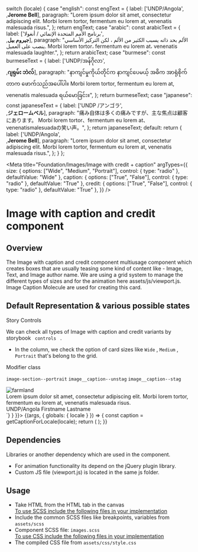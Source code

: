 
  switch (locale) {
    case "english":
      const engText = {
        label: ['UNDP/Angola',<br/>,<strong>Jerome Bell</strong>],
        paragraph: "Lorem ipsum dolor sit amet, consectetur adipiscing elit. Morbi lorem tortor, fermentum eu lorem at, venenatis malesuada risus.",
      };
      return engText;
    case "arabic":
      const arabicText = {
        label: ['برنامج الأمم المتحدة الإنمائي / أنغولا',<br/>,<strong>جيروم بيل</strong>],
        paragraph: "الألم بحد ذاته يسبب الكثير من الألم ، لكن التركيز الأساسي ينصب على العميل. Morbi lorem tortor، fermentum eu lorem at، venenatis malesuada laughter.",
      };
      return arabicText;
    case "burmese":
      const burmeseText = {
        label: ['UNDP/အန်ဂိုလာ',<br/>,<strong>ဂျရုမ်း ဘဲလ်</strong>],
        paragraph: "နာကျင်မှုကိုယ်တိုင်က နာကျင်ပေမယ့် အဓိက အာရုံစိုက်တာက ဖောက်သည်အပေါ်ပါ။ Morbi lorem tortor, fermentum eu lorem at, venenatis malesuada ရယ်မောခြင်း။",
      };
      return burmeseText;
    case "japanese":
      const japaneseText = {
        label: ['UNDP /アンゴラ',<br/>,<strong>ジェロームベル</strong>],
        paragraph: "痛み自体は多くの痛みですが、主な焦点は顧客にあります。 Morbi lorem tortor、fermentum eu lorem at、venenatismalesuadaの笑い声。",
      };
      return japaneseText;
    default:
      return {
        label: ['UNDP/Angola',<br/>,<strong>Jerome Bell</strong>],
        paragraph: "Lorem ipsum dolor sit amet, consectetur adipiscing elit. Morbi lorem tortor, fermentum eu lorem at, venenatis malesuada risus.",
      };
  }
};

<Meta
  title="Foundation/Images/Image with credit + caption"
  argTypes={{
    size: {
      options: ["Wide", "Medium", "Portrait"],
      control: { type: "radio" },
      defaultValue: "Wide"
    },
    caption: {
      options: ["True", "False"],
      control: { type: "radio" },
      defaultValue: "True"
    },
    credit: {
      options: ["True", "False"],
      control: { type: "radio" },
      defaultValue: "True"
    },
  }}
/>

<style>{`
 .subheading {
    font-weight: 600;
    font-size: 20px;
    color: #333333;
    line-height: 24px;
    margin-bottom: 12px;
    margin-top: 12px;
  }
  .sbdocs .sbdocs-p,
  .sbdocs .sbdocs-li{
    font-size: 1rem;
  }
  .sbdocs .sbdocs-h2 {
    border-bottom: none;
  }
  .css-1h4ytzj code {
    padding-right: 10px;
    width: 100%;
    font-size: 14px;
    line-height: 16px;
      background: black;
  }
`}</style>

# Image with caption and credit component

## Overview

The Image with caption and credit component multiusage component which creates boxes that are usually teasing some kind of content like - Image, Text, and Image author name. We are using a grid system to manage the different types of sizes and for the animation here assets/js/viewport.js. Image Caption Molecule are used for creating this card.

## Default Representation & various possible states

<div className="subheading">Story Controls</div>

We can check all types of Image with caption and credit variants by storybook <code> controls </code> .

<ul>
<li>In the column, we check the option of card sizes like <code>Wide</code> , <code>Medium</code> , <code>Portrait</code> that's belong to the grid.</li>
</ul>

<div className="subheading">Modifier class</div>

<code>image-section--portrait</code> <code>image__caption--unstag</code> <code>image__caption--stag</code>

<Canvas>
  <Story name="Image with credit + caption" parameters={{ docs: { source: { code: `<div class="grid-x image-section">
    <div class="cell image__cart medium-12">
      <img
        src="static/media/stories/assets/images/farmland-lg.jpg"
        alt="farmland"
      />
    </div>
    <div class="cell image__description medium-7">
      <figcaption class="image__caption">
        <div class="image__caption_para">
          Lorem ipsum dolor sit amet, consectetur adipiscing elit. Morbi lorem
          tortor, fermentum eu lorem at, venenatis malesuada risus.
        </div>
        <div class="image--author">
          <span class="author__caption author--label">UNDP/Angola</span>
          <span class="author__caption author--name">Firstname Lastname</span>
        </div>
      </figcaption>
    </div>
    </div>`} } }}>
    {(args, { globals: { locale } }) => {
      const caption = getCaptionForLocale(locale);
      return (
        <Images
          imagelg={farmlandlg} imagemd={farmlandmd} imagesm={farmlandsm} alt="farmland" label={caption.label}  paragraph={caption.paragraph} {...args}
        ></Images>
      );
    }}
  </Story>
</Canvas>

## Dependencies

Libraries or another dependency which are used in the component.

<ul>
  <li>For animation functionality its depend on the jQuery plugin library.</li>
  <li>Custom JS file (viewport.js) is located in the same js folder.</li>
</ul>

## Usage

<ul>
  <li>Take HTML from the HTML tab in the canvas</li>
  <u>To use SCSS include the following files in your implementation</u>
  <li>
    Include the common SCSS files like breakpoints, variables from <code>assets/scss</code>
  </li>
  <li>
    Component SCSS file: <code>images.scss</code>
  </li>
  <u>To use CSS include the following files in your implementation</u>
  <li>
    The compiled CSS file from <code>assets/css/style.css</code>
  </li>
</ul>
